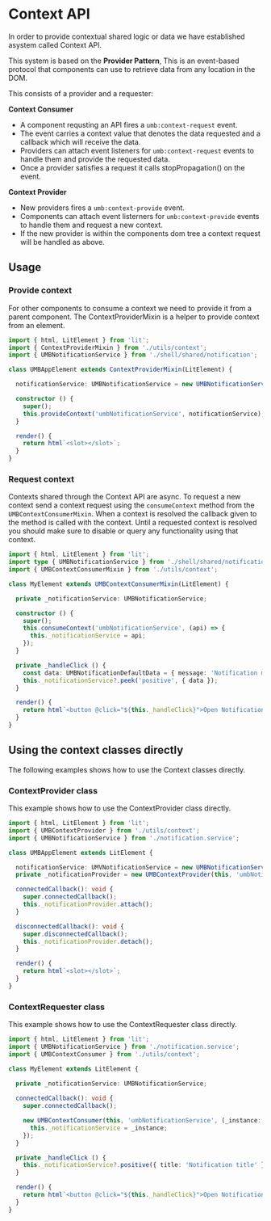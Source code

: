 
# Context API

In order to provide contextual shared logic or data we have established asystem called Context API. 

This system is based on the **Provider Pattern**, This is an event-based protocol that components can use to retrieve data from any location in the DOM.

This consists of a provider and a requester:

**Context Consumer**
* A component requsting an API fires a ```umb:context-request``` event.
* The event carries a context value that denotes the data requested and a callback which will receive the data.
* Providers can attach event listeners for ```umb:context-request``` events to handle them and provide the requested data.
* Once a provider satisfies a request it calls stopPropagation() on the event.

**Context Provider**
* New providers fires a ```umb:context-provide``` event.
* Components can attach event listerners for ```umb:context-provide``` events to handle them and request a new context.
* If the new provider is within the components dom tree a context request will be handled as above.

## Usage

### Provide context

For other components to consume a context we need to provide it from a parent component. The ContextProviderMixin is a helper to provide context from an element.

```ts
import { html, LitElement } from 'lit';
import { ContextProviderMixin } from './utils/context';
import { UMBNotificationService } from './shell/shared/notification';

class UMBAppElement extends ContextProviderMixin(LitElement) {

  notificationService: UMBNotificationService = new UMBNotificationService();

  constructor () {
    super();
    this.provideContext('umbNotificationService', notificationService);
  }

  render() {
    return html`<slot></slot>`;
  }
}
```

### Request context

Contexts shared through the Context API are async. To request a new context send a context request using the ```consumeContext``` method from the ```UMBContextConsumerMixin```.
When a context is resolved the callback given to the method is called with the context.
Until a requested context is resolved you should make sure to disable or query any functionality using that context.

```ts
import { html, LitElement } from 'lit';
import type { UMBNotificationService } from './shell/shared/notification';
import { UMBContextConsumerMixin } from './utils/context';

class MyElement extends UMBContextConsumerMixin(LitElement) {

  private _notificationService: UMBNotificationService;

  constructor () {
    super();
    this.consumeContext('umbNotificationService', (api) => {
      this._notificationService = api;
    });
  }

  private _handleClick () {
    const data: UMBNotificationDefaultData = { message: 'Notification message' };
    this._notificationService?.peek('positive', { data });
  }

  render() {
    return html`<button @click="${this._handleClick}">Open Notification</button>`;
  }
}
```

## Using the context classes directly

The following examples shows how to use the Context classes directly.

### ContextProvider class

This example shows how to use the ContextProvider class directly.

```ts
import { html, LitElement } from 'lit';
import { UMBContextProvider } from './utils/context';
import { UMBNotificationService } from './notification.service';

class UMBAppElement extends LitElement {

  notificationService: UMVNotificationService = new UMBNotificationService();
  private _notificationProvider = new UMBContextProvider(this, 'umbNotificationService', this.notificationService);

  connectedCallback(): void {
    super.connectedCallback();
    this._notificationProvider.attach();
  }

  disconnectedCallback(): void {
    super.disconnectedCallback();
    this._notificationProvider.detach();
  }

  render() {
    return html`<slot></slot>`;
  }
}
```

### ContextRequester class

This example shows how to use the ContextRequester class directly.

```ts
import { html, LitElement } from 'lit';
import { UMBNotificationService } from './notification.service';
import { UMBContextConsumer } from './utils/context';

class MyElement extends LitElement {

  private _notificationService: UMBNotificationService;
  
  connectedCallback(): void {
    super.connectedCallback();

    new UMBContextConsumer(this, 'umbNotificationService', (_instance: UMBNotificationService) => {
      this._notificationService = _instance;
    });
  }

  private _handleClick () {
    this._notificationService?.positive({ title: 'Notification title' });
  }

  render() {
    return html`<button @click="${this._handleClick}">Open Notification</button>`;
  }
}
```